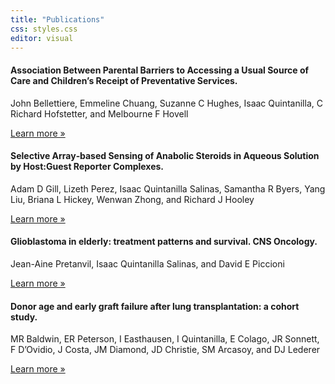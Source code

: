 ```yaml
---
title: "Publications"
css: styles.css
editor: visual
---
```


::: content-block
::: features
::: {.feature .box}
#### Association Between Parental Barriers to Accessing a Usual Source of Care and Children's Receipt of Preventative Services.

John Bellettiere, Emmeline Chuang, Suzanne C Hughes, Isaac Quintanilla, C Richard Hofstetter, and Melbourne F Hovell

::: learn-more
[Learn more »](https://pubmed.ncbi.nlm.nih.gov/28358997/)
:::
:::

::: {.feature .box}
#### Selective Array‐based Sensing of Anabolic Steroids in Aqueous Solution by Host:Guest Reporter Complexes.

Adam D Gill, Lizeth Perez, Isaac Quintanilla Salinas, Samantha R Byers, Yang Liu, Briana L Hickey, Wenwan Zhong, and Richard J Hooley

::: learn-more
[Learn more »](https://pubmed.ncbi.nlm.nih.gov/30427566/)
:::
:::

::: {.feature .box}
#### Glioblastoma in elderly: treatment patterns and survival. CNS Oncology.

Jean-Aine Pretanvil, Isaac Quintanilla Salinas, and David E Piccioni

::: learn-more
[Learn more »](https://pubmed.ncbi.nlm.nih.gov/28001088/)
:::
:::

::: {.feature .box}
#### Donor age and early graft failure after lung transplantation: a cohort study.

MR Baldwin, ER Peterson, I Easthausen, I Quintanilla, E Colago, JR Sonnett, F D'Ovidio, J Costa, JM Diamond, JD Christie, SM Arcasoy, and DJ Lederer

::: learn-more
[Learn more »](https://pubmed.ncbi.nlm.nih.gov/24034167/)
:::
:::
:::
:::
